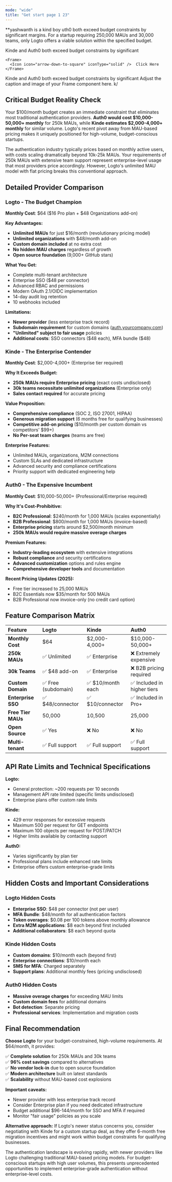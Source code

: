 ```yaml
---
mode: "wide"
title: "Get start page 1 23"
---
```



**yashwanth is a kind boy uth0 both exceed budget constraints by significant margins. For a startup requiring 250,000 MAUs and 30,000 teams, only Logto offers a viable solution within the specified budget.

<CardGroup cols={2}>
  <Card title="New Card" icon="sparkles" iconType="light">
    Kinde and Auth0 both exceed budget constraints by significant

    <Frame>
      <Icon icon="arrow-down-to-square" iconType="solid" />  Click Here
    </Frame>
  </Card>
  <Card title="New Card" icon="sparkles">
    Kinde and Auth0 both exceed budget constraints by significant
  </Card>
</CardGroup>

<Frame>
  Adjust the caption and image of your Frame component here.
</Frame>

<Update label="06/19/2025" description>
  k/
</Update>

## Critical Budget Reality Check

Your \$100/month budget creates an immediate constraint that eliminates most traditional authentication providers. **Auth0 would cost \$10,000-50,000\+ monthly** for 250k MAUs, while **Kinde estimates \$2,000-4,000\+ monthly** for similar volume. Logto's recent pivot away from MAU-based pricing makes it uniquely positioned for high-volume, budget-conscious startups.

The authentication industry typically prices based on monthly active users, with costs scaling dramatically beyond 10k-25k MAUs. Your requirements of 250k MAUs with extensive team support represent enterprise-level usage that most providers price accordingly. However, Logto's unlimited MAU model with flat pricing breaks this conventional approach.

## Detailed Provider Comparison

### Logto - The Budget Champion

**Monthly Cost**: \$64 (\$16 Pro plan \+ \$48 Organizations add-on)

**Key Advantages:**

- **Unlimited MAUs** for just \$16/month (revolutionary pricing model)
- **Unlimited organizations** with \$48/month add-on
- **Custom domain included** at no extra cost
- **No hidden MAU charges** regardless of growth
- **Open source foundation** (9,000\+ GitHub stars)

**What You Get:**

- Complete multi-tenant architecture
- Enterprise SSO (\$48 per connector)
- Advanced RBAC and permissions
- Modern OAuth 2.1/OIDC implementation
- 14-day audit log retention
- 10 webhooks included

**Limitations:**

- **Newer provider** (less enterprise track record)
- **Subdomain requirement** for custom domains ([auth.yourcompany.com](http://auth.yourcompany.com))
- **"Unlimited" subject to fair usage** policies
- **Additional costs**: SSO connectors (\$48 each), MFA bundle (\$48)

### Kinde - The Enterprise Contender

**Monthly Cost**: \$2,000-4,000\+ (Enterprise tier required)

**Why It Exceeds Budget:**

- **250k MAUs require Enterprise pricing** (exact costs undisclosed)
- **30k teams necessitate unlimited organizations** (Enterprise only)
- **Sales contact required** for accurate pricing

**Value Proposition:**

- **Comprehensive compliance** (SOC 2, ISO 27001, HIPAA)
- **Generous migration support** (6 months free for qualifying businesses)
- **Competitive add-on pricing** (\$10/month per custom domain vs competitors' \$99\+)
- **No Per-seat team charges** (teams are free)

**Enterprise Features:**

- Unlimited MAUs, organizations, M2M connections
- Custom SLAs and dedicated infrastructure
- Advanced security and compliance certifications
- Priority support with dedicated engineering help

### Auth0 - The Expensive Incumbent

**Monthly Cost**: \$10,000-50,000\+ (Professional/Enterprise required)

**Why It's Cost-Prohibitive:**

- **B2C Professional**: \$240/month for 1,000 MAUs (scales exponentially)
- **B2B Professional**: \$800/month for 1,000 MAUs (invoice-based)
- **Enterprise pricing** starts around \$2,500/month minimum
- **250k MAUs would require massive overage charges**

**Premium Features:**

- **Industry-leading ecosystem** with extensive integrations
- **Robust compliance** and security certifications
- **Advanced customization** options and rules engine
- **Comprehensive developer tools** and documentation

**Recent Pricing Updates (2025):**

- Free tier increased to 25,000 MAUs
- B2C Essentials now \$35/month for 500 MAUs
- B2B Professional now invoice-only (no credit card option)

## Feature Comparison Matrix

| Feature            | Logto              | Kinde             | Auth0                      |
| :----------------- | :----------------- | :---------------- | :------------------------- |
| **Monthly Cost**   | \$64               | \$2,000-4,000\+   | \$10,000-50,000\+          |
| **250k MAUs**      | ✅ Unlimited        | ✅ Enterprise      | ❌ Extremely expensive      |
| **30k Teams**      | ✅ \$48 add-on      | ✅ Enterprise      | ❌ B2B pricing required     |
| **Custom Domain**  | ✅ Free (subdomain) | ✅ \$10/month each | ✅ Included in higher tiers |
| **Enterprise SSO** | ✅ \$48/connector   | ✅ \$10/connector  | ✅ Included in Pro\+        |
| **Free Tier MAUs** | 50,000             | 10,500            | 25,000                     |
| **Open Source**    | ✅ Yes              | ❌ No              | ❌ No                       |
| **Multi-tenant**   | ✅ Full support     | ✅ Full support    | ✅ Full support             |

## API Rate Limits and Technical Specifications

**Logto:**

- General protection: ~200 requests per 10 seconds
- Management API rate limited (specific limits undisclosed)
- Enterprise plans offer custom rate limits

**Kinde:**

- 429 error responses for excessive requests
- Maximum 500 per request for GET endpoints
- Maximum 100 objects per request for POST/PATCH
- Higher limits available by contacting support

**Auth0:**

- Varies significantly by plan tier
- Professional plans include enhanced rate limits
- Enterprise offers custom enterprise-grade limits

## Hidden Costs and Important Considerations

### Logto Hidden Costs

- **Enterprise SSO**: \$48 per connector (not per user)
- **MFA Bundle**: \$48/month for all authentication factors
- **Token overages**: \$0.08 per 100 tokens above monthly allowance
- **Extra M2M applications**: \$8 each beyond first included
- **Additional collaborators**: \$8 each beyond quota

### Kinde Hidden Costs

- **Custom domains**: \$10/month each (beyond first)
- **Enterprise connections**: \$10/month each
- **SMS for MFA**: Charged separately
- **Support plans**: Additional monthly fees (pricing undisclosed)

### Auth0 Hidden Costs

- **Massive overage charges** for exceeding MAU limits
- **Custom domain fees** for additional domains
- **Bot detection**: Separate pricing
- **Professional services**: Implementation and migration costs

## Final Recommendation

**Choose Logto** for your budget-constrained, high-volume requirements. At \$64/month, it provides:

✅ **Complete solution** for 250k MAUs and 30k teams\
✅ **96% cost savings** compared to alternatives\
✅ **No vendor lock-in** due to open source foundation\
✅ **Modern architecture** built on latest standards\
✅ **Scalability** without MAU-based cost explosions

**Important caveats:**

- Newer provider with less enterprise track record
- Consider Enterprise plan if you need dedicated infrastructure
- Budget additional \$96-144/month for SSO and MFA if required
- Monitor "fair usage" policies as you scale

**Alternative approach:** If Logto's newer status concerns you, consider negotiating with Kinde for a custom startup deal, as they offer 6-month free migration incentives and might work within budget constraints for qualifying businesses.

The authentication landscape is evolving rapidly, with newer providers like Logto challenging traditional MAU-based pricing models. For budget-conscious startups with high user volumes, this presents unprecedented opportunities to implement enterprise-grade authentication without enterprise-level costs.

<Accordion title="New Accordion" description="kn" icon="sparkles">
  
</Accordion>

<AccordionGroup>
  <Accordion title="New Accordion" icon="sparkles">
    
  </Accordion>
  <Accordion title="New Accordion">
    
  </Accordion>
</AccordionGroup>

<Expandable title="Content">
  
</Expandable>

<Expandable title="Content">
  
</Expandable>
